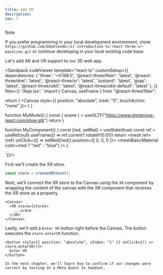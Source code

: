 ```yaml
---
title: Add XR
description: 
nav: 7
---
```


> [!NOTE]
> If you prefer programming in your local development environment, clone `https://github.com/bbohlender/ir-introduction-to-react-three-xr-baseline.git` or continue developing in your local existing code base.

Let's add AR and VR support to our 3D web app.

<Sandpack codeViewer
  template="react-ts"
  customSetup={{
    dependencies: {
      'three': '~0.168.0',
      '@react-three/fiber': 'latest',
      '@react-three/drei': 'latest',
      '@react-three/xr': 'latest',
      'zustand': 'latest',
      'gsap': 'latest',
      '@react-three/uikit': 'latest',
      '@react-three/uikit-default': 'latest'
    },
  }}
  files={{
    '/App.tsx': `import { Canvas, useFrame } from "@react-three/fiber";

  return (
    <Canvas style={{ position: "absolute", inset: "0", touchAction: "none" }}>
      <Environment preset="warehouse" />
      <MyComponent />
      <MyModel />
    </Canvas>
  )
}

function MyModel() {
    const { scene } = useGLTF("https://www.immersive-react.com/shoe.glb")
    return <primitive object={scene} />
}

function MyComponent() {
    const [red, setRed] = useState(true)
    const ref = useRef<Mesh>(null)
    useFrame(() => ref.current?.rotateY(0.01)) 
    return <mesh ref={ref} onClick={() => setRed(!red)} position={[ 0, 0, 0 ]}>
        <boxGeometry/>
        <meshBasicMaterial color={red ? "red" : "blue"} />
    </mesh>
}

`}}/>

First we'll create the XR store.
```ts
const store = createXRStore();
```

Next, we'll connect the XR store to the Canvas using the `XR` component by wrapping the content of the canvas with the XR component that receives the XR store as a property.

```tsx
<Canvas>
  <XR store={store}>
    ...scene
  </XR>
</Canvas>
```

Lastly, we'll add a `Enter VR` button right before the Canvas. The button executes the `store.enterVR` function.

```tsx
<button style={{ position: "absolute", zIndex: "1" }} onClick={() => store.enterVR()}>
  Enter VR
</button>

In the next chapter, we'll learn how to confirm if our changes were correct by testing on a Meta Quest 3s headset.